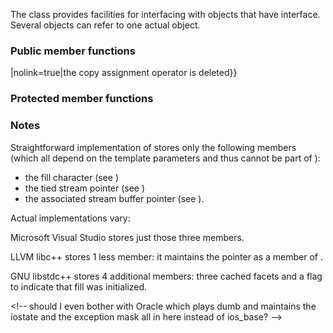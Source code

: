 {{cpp/title|basic_ios}}
{{cpp/io/basic_ios/navbar}}
{{ddcl|header=ios|1=
template&lt;
    class CharT,
    class Traits = std::char_traits&lt;CharT&gt;
&gt; class basic_ios
    : public std::ios_base
}}

The class {{tt|std::basic_ios}} provides facilities for interfacing with objects that have {{lc|std::basic_streambuf}} interface. Several {{tt|std::basic_ios}} objects can refer to one actual {{tt|std::basic_streambuf}} object.

{{inheritance diagram/std-basic_ios}}

{{cpp/basic char typedefs|ios}}

{{cpp/io/member types}}

===Public member functions===
{{dsc begin}}
{{dsc inc|cpp/io/basic_ios/dsc constructor}}
{{dsc inc|cpp/io/basic_ios/dsc destructor}}
{{dsc mem fun|operator{{=}}|nolink=true|the copy assignment operator is deleted}}

{{dsc h2|State functions}}
{{dsc inc|cpp/io/basic_ios/dsc good}}
{{dsc inc|cpp/io/basic_ios/dsc eof}}
{{dsc inc|cpp/io/basic_ios/dsc fail}}
{{dsc inc|cpp/io/basic_ios/dsc bad}}
{{dsc inc|cpp/io/basic_ios/dsc operator!}}
{{dsc inc|cpp/io/basic_ios/dsc operator bool}}
{{dsc inc|cpp/io/basic_ios/dsc rdstate}}
{{dsc inc|cpp/io/basic_ios/dsc setstate}}
{{dsc inc|cpp/io/basic_ios/dsc clear}}

{{dsc h2|Formatting}}
{{dsc inc|cpp/io/basic_ios/dsc copyfmt}}
{{dsc inc|cpp/io/basic_ios/dsc fill}}

{{dsc h2|Miscellaneous}}
{{dsc inc|cpp/io/basic_ios/dsc exceptions}}
{{dsc inc|cpp/io/basic_ios/dsc imbue}}
{{dsc inc|cpp/io/basic_ios/dsc rdbuf}}
{{dsc inc|cpp/io/basic_ios/dsc tie}}
{{dsc inc|cpp/io/basic_ios/dsc narrow}}
{{dsc inc|cpp/io/basic_ios/dsc widen}}
{{dsc end}}

===Protected member functions===
{{dsc begin}}
{{dsc inc|cpp/io/basic_ios/dsc init}}
{{dsc inc|cpp/io/basic_ios/dsc move}}
{{dsc inc|cpp/io/basic_ios/dsc swap}}
{{dsc inc|cpp/io/basic_ios/dsc set_rdbuf}}
{{dsc end}}

{{cpp/io/ios_base/inherit}}

===Notes===
Straightforward implementation of {{tt|std::basic_ios}} stores only the following members (which all depend on the template parameters and thus cannot be part of {{lc|std::ios_base}}):
* the fill character (see {{rlt|fill|fill()}})
* the tied stream pointer (see {{rlt|tie|tie()}})
* the associated stream buffer pointer (see {{rlt|rdbuf|rdbuf()}}).

Actual implementations vary:

Microsoft Visual Studio stores just those three members.

LLVM libc++ stores 1 less member: it maintains the {{tt|rdbuf}} pointer as a {{c/core|void*}} member of {{tt|ios_base}}.

GNU libstdc++ stores 4 additional members: three cached facets and a flag to indicate that fill was initialized.

&lt;!-- should I even bother with Oracle which plays dumb and maintains the iostate and the exception mask all in here instead of ios_base? --&gt;

{{langlinks|de|es|fr|it|ja|pt|ru|zh}}